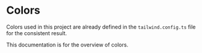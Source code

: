 
<Meta title="Stories/Colors" />

# Colors

Colors used in this project are already defined in the `tailwind.config.ts` file for the consistent result.

This documentation is for the overview of colors.

<ColorPalette>
  <ColorItem
    title="Amber"
    subtitle="Primary Color"
    colors={{
      DEFAULT: "#F59E0B",
      50: "#FFFBEB",
      100: "#FEF3C7",
      200: "#FDE68A",
      300: "#FCD34D",
      400: "#FBBF24",
      500: "#F59E0B",
      600: "#D97706",
      700: "#B45309",
      800: "#92400E",
      900: "#78350F",
    }}
  />
  <ColorItem
    title="Purple"
    subtitle="Secondary Color"
    colors={{
      DEFAULT: "#A855F7",
      50: "#FAF5FF",
      100: "#F3E8FF",
      200: "#E9D5FF",
      300: "#D8B4FE",
      400: "#C084FC",
      500: "#A855F7",
      600: "#9333EA",
      700: "#7E22CE",
      800: "#6B21A8",
      900: "#581C87",
    }}
  />
  <ColorItem
    title="Blue"
    subtitle="Accent Color"
    colors={{
      DEFAULT: "#0EA5E9",
      50: "#F0F9FF",
      100: "#E0F2FE",
      200: "#BAE6FD",
      300: "#7DD3FC",
      400: "#38BDF8",
      500: "#0EA5E9",
      600: "#0284C7",
      700: "#0369A1",
      800: "#075985",
      900: "#0C4A6E",
    }}
  />
  <ColorItem
    title="Lime"
    subtitle="Accent Color"
    colors={{
      DEFAULT: "#84CC16",
      50: "#F7FEE7",
      100: "#ECFCCB",
      200: "#D9F99D",
      300: "#BEF264",
      400: "#A3E635",
      500: "#84CC16",
      600: "#65A30D",
      700: "#4D7C0F",
      800: "#3F6212",
      900: "#365314",
    }}
  />
  <ColorItem
    title="Red"
    subtitle="Accent Color"
    colors={{
      DEFAULT: "#EF4444",
      50: "#FEF2F2",
      100: "#FEE2E2",
      200: "#FECACA",
      300: "#FCA5A5",
      400: "#F87171",
      500: "#EF4444",
      600: "#DC2626",
      700: "#B91C1C",
      800: "#991B1B",
      900: "#7F1D1D",
    }}
  />
  <ColorItem
    title="Red"
    subtitle="Accent Color"
    colors={{
      DEFAULT: "#06B6D4",
      50: "#ECFEFF",
      100: "#CFFAFE",
      200: "#A5F3FC",
      300: "#67E8F9",
      400: "#22D3EE",
      500: "#06B6D4",
      600: "#0891B2",
      700: "#0E7490",
      800: "#155E75",
      900: "#164E63",
    }}
  />
  <ColorItem
    title="Neutral"
    subtitle="Neutral Color"
    colors={{
      50: "#F8FAFC",
      100: "#F1F5F9",
      200: "#E2E8F0",
      300: "#CBD5E1",
      400: "#94A3B8",
      500: "#64748B",
      600: "#475569",
      700: "#334155",
      800: "#1E293B",
      900: "#0F172A",
    }}
  />
  <ColorItem
    title="Common Color"
    subtitle="Black and White"
    colors={{
      white: "#FFFFFF",
      black: "#0F172A",
    }}
  />
</ColorPalette>
